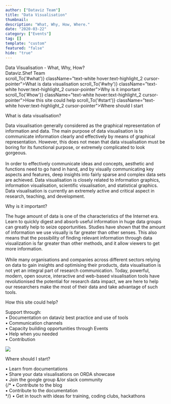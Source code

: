 ```yaml
---
author: ["Dataviz Team"]
title: "Data Visualisation"
thumbnail: 
description: "What, Why, How, Where."
date: "2020-03-22"
category: ["Events"]
tag: []
template: "custom"
featured: "false"
hide: "true"
---
```



<!-- TODO: beautify guide -->

<div className="shadow-xl flex justify-center items-center text-center py-40vh" style={{backgroundImage: `url(${bg})`, backgroundSize: "cover", backgroundAttachment: "fixed", width: "100%", flexDirection: "column"}}>
  <div className="text-5xl text-white" style={{textShadow: "#000 0px 0px 5px", fontFamily: "TUoS Stephenson"}}>Data Visualisation - What, Why, How?</div>
  <div className="text-lg text-gray-100 mt-5" style={{textShadow: "#000 0px 0px 5px"}}>Dataviz.Shef Team</div>
</div>
<div className="flex flex-wrap justify-between px-3 py-2 text-white bg-black text-sm">
  <a onClick={() => scroll_To('#what')} className="text-white hover:text-highlight_2 cursor-pointer">What is data visualisation</a>
  <a onClick={() => scroll_To('#why')} className="text-white hover:text-highlight_2 cursor-pointer">Why is it important</a>
  <a onClick={() => scroll_To('#how')} className="text-white hover:text-highlight_2 cursor-pointer">How this site could help</a>
  <a onClick={() => scroll_To('#start')} className="text-white hover:text-highlight_2 cursor-pointer">Where should I start</a>
</div>

<div className="flex flex-wrap text-gray-700 container mx-auto px-3 lg:px-36 2xl:px-78 mt-10">
  <Fade duration={2000} fraction={.5}>
    <div id="what" className="ipadp:min-h-80">
      <p className="text-highlight_2 font-bold text-5xl">What is data visualisation?</p>
      <p>
        Data visualisation generally considered as the graphical representation of information and data. The main purpose of data visualisation is to communicate information clearly and effectively by means of graphical representation. 
        However, this does not mean that data visualisation must be boring for its functional purpose, or extremely complicated to look gorgeous. <br /><br /> In order to effectively communicate ideas and concepts, 
        aesthetic and functions need to go hand in hand, and by visually communicating key aspects and features, deep insights into fairly sparse and complex data sets are achieved. Data visualisation is closely related to information graphics, 
        information visualisation, scientific visualisation, and statistical graphics. Data visualisation is currently an extremely active and critical aspect in research, teaching, and development.
      </p>
    </div> 
  </Fade>

  <Fade duration={2000}>
  <div id="why" className="flex-wrap ipadp:min-h-80">
    <p className="text-highlight_2 font-bold text-5xl">Why is it important?</p>
    <p>
    The huge amount of data is one of the characteristics of the Internet era. Learn to quickly digest and absorb useful information in huge data groups can greatly help to seize 
    opportunities. Studies have shown that the amount of information we use visually is far greater than other senses. This also means that the possibility of finding relevant 
    information through data visualization is far greater than other methods, and it allow viewers to get more information.  <br /><br />
    While many organisations and companies across different sectors relying on data to gain insights and optimising their products, data visualisation is not yet an integral part of research communication. 
    Today, powerful, modern, open source, interactive and web-based visualisation tools have revolutionised the potential for research data impact, we are here to help our researchers make the most of their data and take advantage of such tools. 
    </p>
  </div>
  </Fade>

  <Fade duration={2000}>
  <div id="how" className="flex-wrap ipadp:min-h-80">
    <p className="text-highlight_2 font-bold text-5xl">How this site could help?</p>
    <p>
      Support through: <br />
        &bull; Documentation on dataviz best practice and use of tools  <br />
        &bull; Communication channels  <br />
        &bull; Capacity building opportunities through Events  <br />
        &bull; Help when you needed <br />
        &bull; Contribution <br />
    </p>
    <img className="py-16" style={{maxWidth: "80%"}} src="./how.jpg" />
  </div>
  </Fade>

  <Fade duration={2000}>
  <div id="start" className="flex-wrap ipadp:min-h-50">
    <p className="text-highlight_2 font-bold text-5xl">Where should I start?</p>
    <p>
      &bull; Learn from documentations <br />
      &bull; Share your data visualisations on ORDA showcase <br />
      &bull; Join the google group &/or slack community <br />
      {/* &bull; Contribute to the blog <br />
      &bull; Contribute to the documentation <br /> */}
      &bull; Get in touch with ideas for training, coding clubs, hackathons <br />
    </p>
  </div>
  </Fade>

</div>
